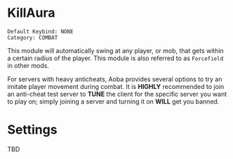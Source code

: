 # KillAura

```
Default Keybind: NONE
Category: COMBAT
```

This module will automatically swing at any player, or mob, that gets within a certain radius of the player. 
This module is also referred to as ```Forcefield``` in other mods.

For servers with heavy anticheats, Aoba provides several options to try an imitate player movement during combat.
It is **HIGHLY** recommended to join an anti-cheat test server to **TUNE** the client for the specific server you
want to play on; simply joining a server and turning it on **WILL** get you banned.

# Settings
TBD